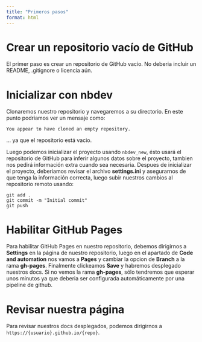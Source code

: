 ```yaml
---
title: "Primeros pasos"
format: html
---
```


# Crear un repositorio vacío de GitHub
El primer paso es crear un repositorio de GitHub vacío. No deberia incluir un README, .gitignore o licencia aún.

# Inicializar con nbdev
Clonaremos nuestro repositorio y navegaremos a su directorio. En este punto podriamos ver un mensaje como:
```
You appear to have cloned an empty repository.
```
... ya que el repositorio está vacio.

Luego podemos inicializar el proyecto usando ``` nbdev_new ```, ésto usará el repositorio de GitHub para inferir algunos datos sobre el proyecto, tambien nos pedirá información extra cuando sea necesaria.
Despues de inicializar el proyecto, deberiamos revisar el archivo **settings.ini** y asegurarnos de que tenga la información correcta, luego subir nuestros cambios al repositorio remoto usando:
```
git add .
git commit -m "Initial commit"
git push
```

# Habilitar GitHub Pages
Para habilitar GitHub Pages en nuestro repositorio, debemos dirigirnos a **Settings** en la página de nuestro repositorio, luego en el apartado de **Code and automation** nos vamos a **Pages** y cambiar la opcion de **Branch** a la rama **gh-pages**. Finalmente clickeamos **Save** y habremos desplegado nuestros docs.
Si no vemos la rama **gh-pages**, sólo tendremos que esperar unos minutos ya que deberia ser configurada automáticamente por una pipeline de github.

# Revisar nuestra página
Para revisar nuestros docs desplegados, podemos dirigirnos a ``` https://{usuario}.github.io/{repo} ```.
